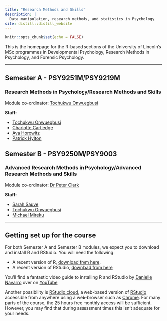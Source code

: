 ```yaml
---
title: "Research Methods and Skills"
description: |
  Data manipulation, research methods, and statistics in Psychology
site: distill::distill_website
---
```


```r
knitr::opts_chunk$set(echo = FALSE)
```

This is the homepage for the R-based sections of the University of Lincoln's MSc programmes in Developmental Psychology, Research Methods in Psychology, and Forensic Psychology.

---

## Semester A - PSY9251M/PSY9219M

### Research Methods in Psychology/Research Methods and Skills

Module co-ordinator: [Tochukwu Onwuegbusi](https://staff.lincoln.ac.uk/tonwuegbusi)

**Staff:**

- [Tochukwu Onwuegbusi](https://staff.lincoln.ac.uk/tonwuegbusi)
- [Charlotte Cartledge](https://staff.lincoln.ac.uk/ccartledge)
- [Ava Horowitz](https://staff.lincoln.ac.uk/ahorowitz)
- [Patrick Hylton](https://staff.lincoln.ac.uk/phylton)

## Semester B - PSY9250M/PSY9003

### Advanced Research Methods in Psychology/Advanced Research Methods and Skills

Module co-ordinator: [Dr Peter Clark](https://staff.lincoln.ac.uk/pclark)

**Staff:**

- [Sarah Sauve](https://staff.lincoln.ac.uk/ssauve)
- [Tochukwu Onwuegbusi](https://staff.lincoln.ac.uk/tonwuegbusi)
- [Michael Mireku](https://staff.lincoln.ac.uk/mmireku)

---

## Getting set up for the course

For both Semester A and Semester B modules, we expect you to download and install R and RStudio. You will need the following:

- A recent version of R, [download from here](https://cloud.r-project.org).
- A recent version of RStudio, [download from here](https://rstudio.com/products/rstudio/download/#download)

You'll find a fantastic video guide to installing R and RStudio by [Danielle Navarro](https://djnavarro.net) over on [YouTube](https://www.youtube.com/playlist?list=PLRPB0ZzEYegOZivdelOuEn-R-XUN-DOjd)

Another possibility is [RStudio.cloud](https://rstudio.cloud), a web-based version of [RStudio](https://rstudio.com) accessible from anywhere using a web-browser such as [Chrome](https://www.google.com/intl/en_uk/chrome/). For many parts of the course, the 25 hours free monthly access will be sufficient. However, you may find that during assessment times this isn't adequate for your needs.
